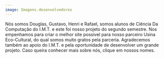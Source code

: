 ```yaml
---
image: Imagens.desenvolvedores
---
```

Nós somos Douglas, Gustavo, Henri e Rafael, somos alunos de Ciência Da Computação do I.M.T. e este foi nosso projeto do segundo semestre. Nos empenhamos para criar o melhor site possível para nosso parceiro Usina Eco-Cultural, do qual somos muito gratos pela parceria. Agradecemos também ao apoio do I.M.T. e pela oportunidade de desenvolver um grande projeto. Caso queira conhecer mais sobre nós, clique em nossos nomes.